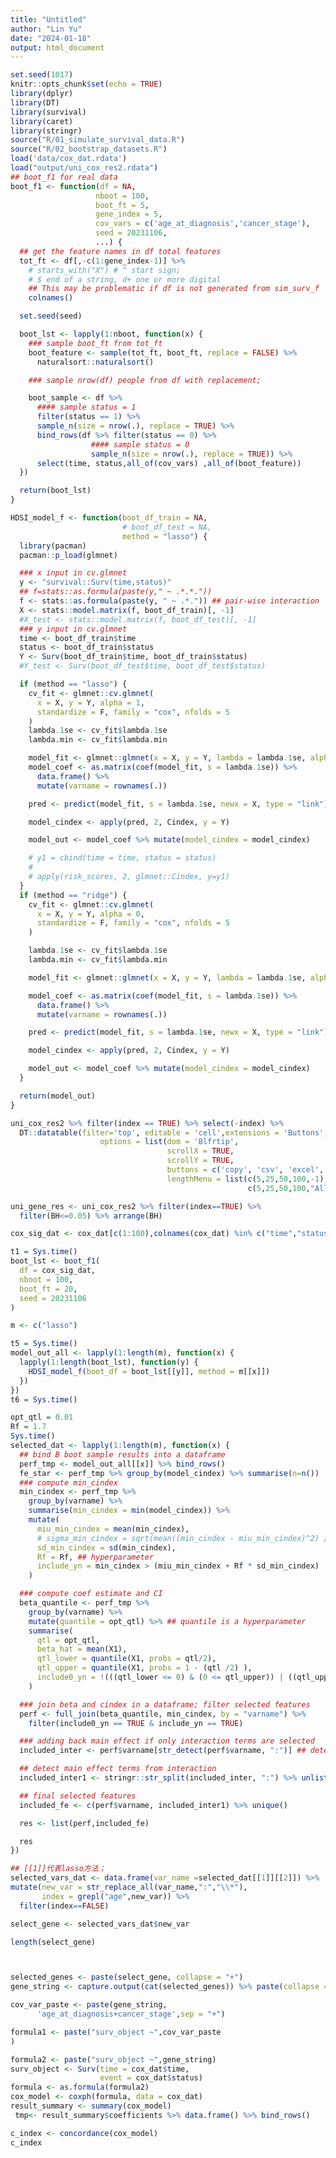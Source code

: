 ```yaml
---
title: "Untitled"
author: "Lin Yu"
date: "2024-01-18"
output: html_document
---
```


```r
set.seed(1017)
knitr::opts_chunk$set(echo = TRUE)
library(dplyr)
library(DT)
library(survival)
library(caret)
library(stringr)
source("R/01_simulate_survival_data.R")
source("R/02_bootstrap_datasets.R")
load('data/cox_dat.rdata')
load("output/uni_cox_res2.rdata")
## boot_f1 for real data
boot_f1 <- function(df = NA,
                   nboot = 100,
                   boot_ft = 5,
                   gene_index = 5,
                   cov_vars = c('age_at_diagnosis','cancer_stage'),
                   seed = 20231106,
                   ...) {
  ## get the feature names in df total features
  tot_ft <- df[,-c(1:gene_index-1)] %>%
    # starts_with("X") # ^ start sign;
    # $ end of a string, d+ one or more digital
    ## This may be problematic if df is not generated from sim_surv_f
    colnames()

  set.seed(seed)

  boot_lst <- lapply(1:nboot, function(x) {
    ### sample boot_ft from tot_ft
    boot_feature <- sample(tot_ft, boot_ft, replace = FALSE) %>%
      naturalsort::naturalsort()

    ### sample nrow(df) people from df with replacement;

    boot_sample <- df %>%
      #### sample status = 1
      filter(status == 1) %>%
      sample_n(size = nrow(.), replace = TRUE) %>%
      bind_rows(df %>% filter(status == 0) %>%
                  #### sample status = 0
                  sample_n(size = nrow(.), replace = TRUE)) %>%
      select(time, status,all_of(cov_vars) ,all_of(boot_feature))
  })

  return(boot_lst)
}

HDSI_model_f <- function(boot_df_train = NA,
                         # boot_df_test = NA,
                         method = "lasso") {
  library(pacman)
  pacman::p_load(glmnet)

  ### x input in cv.glmnet
  y <- "survival::Surv(time,status)"
  ## f=stats::as.formula(paste(y," ~ .*.*."))
  f <- stats::as.formula(paste(y, " ~ .*.")) ## pair-wise interaction
  X <- stats::model.matrix(f, boot_df_train)[, -1]
  #X_test <- stats::model.matrix(f, boot_df_test)[, -1]
  ### y input in cv.glmnet
  time <- boot_df_train$time
  status <- boot_df_train$status
  Y <- Surv(boot_df_train$time, boot_df_train$status)
  #Y_test <- Surv(boot_df_test$time, boot_df_test$status)

  if (method == "lasso") {
    cv_fit <- glmnet::cv.glmnet(
      x = X, y = Y, alpha = 1,
      standardize = F, family = "cox", nfolds = 5
    )
    lambda.1se <- cv_fit$lambda.1se
    lambda.min <- cv_fit$lambda.min

    model_fit <- glmnet::glmnet(x = X, y = Y, lambda = lambda.1se, alpha = 0, standardize = F, family = "cox")
    model_coef <- as.matrix(coef(model_fit, s = lambda.1se)) %>%
      data.frame() %>%
      mutate(varname = rownames(.))

    pred <- predict(model_fit, s = lambda.1se, newx = X, type = "link")

    model_cindex <- apply(pred, 2, Cindex, y = Y)

    model_out <- model_coef %>% mutate(model_cindex = model_cindex)

    # y1 = cbind(time = time, status = status)
    #
    # apply(risk_scores, 2, glmnet::Cindex, y=y1)
  }
  if (method == "ridge") {
    cv_fit <- glmnet::cv.glmnet(
      x = X, y = Y, alpha = 0,
      standardize = F, family = "cox", nfolds = 5
    )

    lambda.1se <- cv_fit$lambda.1se
    lambda.min <- cv_fit$lambda.min

    model_fit <- glmnet::glmnet(x = X, y = Y, lambda = lambda.1se, alpha = 1, standardize = F, family = "cox")

    model_coef <- as.matrix(coef(model_fit, s = lambda.1se)) %>%
      data.frame() %>%
      mutate(varname = rownames(.))

    pred <- predict(model_fit, s = lambda.1se, newx = X, type = "link")

    model_cindex <- apply(pred, 2, Cindex, y = Y)

    model_out <- model_coef %>% mutate(model_cindex = model_cindex)
  }

  return(model_out)
}
```

```r
uni_cox_res2 %>% filter(index == TRUE) %>% select(-index) %>% 
  DT::datatable(filter='top', editable = 'cell',extensions = 'Buttons',
                    options = list(dom = 'Blfrtip',
                                   scrollX = TRUE,
                                   scrollY = TRUE,
                                   buttons = c('copy', 'csv', 'excel', 'pdf', 'print'),
                                   lengthMenu = list(c(5,25,50,100,-1),
                                                     c(5,25,50,100,"All"))))

```

```r

uni_gene_res <- uni_cox_res2 %>% filter(index==TRUE) %>%
  filter(BH<=0.05) %>% arrange(BH)

cox_sig_dat <- cox_dat[c(1:100),colnames(cox_dat) %in% c("time","status","age_at_diagnosis","cancer_stage",uni_gene_res$var_name)]

t1 = Sys.time()
boot_lst <- boot_f1(
  df = cox_sig_dat,
  nboot = 100,
  boot_ft = 20,
  seed = 20231106
)
```


```r
m <- c("lasso")

t5 = Sys.time()
model_out_all <- lapply(1:length(m), function(x) {
  lapply(1:length(boot_lst), function(y) {
    HDSI_model_f(boot_df = boot_lst[[y]], method = m[[x]])
  })
})
t6 = Sys.time()

```

```r
opt_qtl = 0.01
Rf = 1.7
Sys.time()
selected_dat <- lapply(1:length(m), function(x) {
  ## bind B boot sample results into a dataframe
  perf_tmp <- model_out_all[[x]] %>% bind_rows()
  fe_star <- perf_tmp %>% group_by(model_cindex) %>% summarise(n=n())
  ### compute min_cindex
  min_cindex <- perf_tmp %>%
    group_by(varname) %>%
    summarise(min_cindex = min(model_cindex)) %>%
    mutate(
      miu_min_cindex = mean(min_cindex),
      # sigma_min_cindex = sqrt(mean((min_cindex - miu_min_cindex)^2) / (fe_star$n %>% unique() - 1)),
      sd_min_cindex = sd(min_cindex),
      Rf = Rf, ## hyperparameter
      include_yn = min_cindex > (miu_min_cindex + Rf * sd_min_cindex)
    )

  ### compute coef estimate and CI
  beta_quantile <- perf_tmp %>%
    group_by(varname) %>%
    mutate(quantile = opt_qtl) %>% ## quantile is a hyperparameter
    summarise(
      qtl = opt_qtl,
      beta_hat = mean(X1),
      qtl_lower = quantile(X1, probs = qtl/2),
      qtl_upper = quantile(X1, probs = 1 - (qtl /2) ),
      include0_yn = !(((qtl_lower <= 0) & (0 <= qtl_upper)) | ((qtl_upper <= 0) & (0 <= qtl_lower)))
    )

  ### join beta and cindex in a dataframe; filter selected features
  perf <- full_join(beta_quantile, min_cindex, by = "varname") %>%
    filter(include0_yn == TRUE & include_yn == TRUE)

  ### adding back main effect if only interaction terms are selected
  included_inter <- perf$varname[str_detect(perf$varname, ":")] ## detect interaction terms

  ## detect main effect terms from interaction
  included_inter1 <- stringr::str_split(included_inter, ":") %>% unlist()

  ## final selected features
  included_fe <- c(perf$varname, included_inter1) %>% unique()

  res <- list(perf,included_fe)

  res
})

## [[1]]代表lasso方法；
selected_vars_dat <- data.frame(var_name =selected_dat[[1]][[2]]) %>%
mutate(new_var = str_replace_all(var_name,":","\\*"),
       index = grepl("age",new_var)) %>%
  filter(index==FALSE)

select_gene <- selected_vars_dat$new_var

length(select_gene)



selected_genes <- paste(select_gene, collapse = "+")
gene_string <- capture.output(cat(selected_genes)) %>% paste(collapse = "\n")


```

```r

cov_var_paste <- paste(gene_string,
      'age_at_diagnosis+cancer_stage',sep = "+")

formula1 <- paste("surv_object ~",cov_var_paste
)

formula2 <- paste("surv_object ~",gene_string)
surv_object <- Surv(time = cox_dat$time,
                    event = cox_dat$status)
formula <- as.formula(formula2)
cox_model <- coxph(formula, data = cox_dat)
result_summary <- summary(cox_model)
 tmp<- result_summary$coefficients %>% data.frame() %>% bind_rows()

c_index <- concordance(cox_model)
c_index
```
